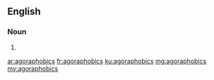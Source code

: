 ==English==

===Noun===
{{head|en}}

# {{plural of|agoraphobic}}

[[ar:agoraphobics]]
[[fr:agoraphobics]]
[[ku:agoraphobics]]
[[mg:agoraphobics]]
[[my:agoraphobics]]